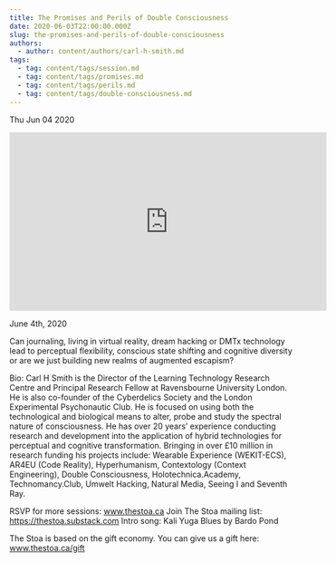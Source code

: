 ```yaml
---
title: The Promises and Perils of Double Consciousness
date: 2020-06-03T22:00:00.000Z
slug: the-promises-and-perils-of-double-consciousness
authors:
  - author: content/authors/carl-h-smith.md
tags:
  - tag: content/tags/session.md
  - tag: content/tags/promises.md
  - tag: content/tags/perils.md
  - tag: content/tags/double-consciousness.md
---
```






Thu Jun 04 2020

<iframe width="560" height="315" src="https://www.youtube.com/embed/8kYy4yEiNDI" title="The Promises and Perils of Double Consciousness w/ Carl H Smith" frameborder="0" allow="accelerometer; autoplay; clipboard-write; encrypted-media; gyroscope; picture-in-picture" allowfullscreen ></iframe>

June 4th, 2020

Can journaling, living in virtual reality, dream hacking or DMTx technology lead to perceptual flexibility, conscious state shifting and cognitive diversity or are we just building new realms of augmented escapism?

Bio: Carl H Smith is the Director of the Learning Technology Research Centre and Principal Research Fellow at Ravensbourne University London. He is also co-founder of the Cyberdelics Society and the London Experimental Psychonautic Club. He is focused on using both the technological and biological means to alter, probe and study the spectral nature of consciousness. He has over 20 years’ experience conducting research and development into the application of hybrid technologies for perceptual and cognitive transformation. Bringing in over £10 million in research funding his projects include: Wearable Experience (WEKIT-ECS), AR4EU (Code Reality), Hyperhumanism, Contextology (Context Engineering), Double Consciousness, Holotechnica.Academy, Technomancy.Club, Umwelt Hacking, Natural Media, Seeing I and Seventh Ray.

RSVP for more sessions: www.thestoa.ca
Join The Stoa mailing list: https://thestoa.substack.com
Intro song: Kali Yuga Blues by Bardo Pond

The Stoa is based on the gift economy. You can give us a gift here: www.thestoa.ca/gift


